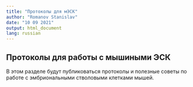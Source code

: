 ```yaml
---
title: "Протоколы для мЭСК"
author: "Romanov Stanislav"
date: "10 09 2021"
output: html_document
lang: russian
---
```


## Протоколы для работы с мышиными ЭСК

В этом разделе будут публиковаться протоколы и полезные советы по работе с эмбриональными стволовыми клетками мышей.
